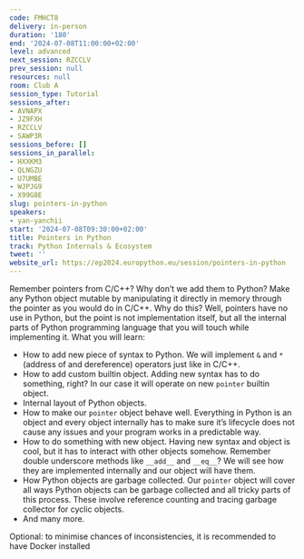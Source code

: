 ```yaml
---
code: FMHCT8
delivery: in-person
duration: '180'
end: '2024-07-08T11:00:00+02:00'
level: advanced
next_session: RZCCLV
prev_session: null
resources: null
room: Club A
session_type: Tutorial
sessions_after:
- AVNAPX
- JZ9FXH
- RZCCLV
- SAWP3R
sessions_before: []
sessions_in_parallel:
- HXXKM3
- QLNGZU
- U7UMBE
- WJPJG9
- X99G8E
slug: pointers-in-python
speakers:
- yan-yanchii
start: '2024-07-08T09:30:00+02:00'
title: Pointers in Python
track: Python Internals & Ecosystem
tweet: ''
website_url: https://ep2024.europython.eu/session/pointers-in-python
---
```


Remember pointers from C/C++? Why don’t we add them to Python? Make any Python object mutable by manipulating it directly in memory through the pointer as you would do in C/C++. Why do this? Well, pointers have no use in Python, but the point is not implementation itself, but all the internal parts of Python programming language that you will touch while implementing it. What you will learn:

- How to add new piece of syntax to Python. We will implement `&` and `*` (address of and dereference) operators just like in C/C++.
- How to add custom builtin object. Adding new syntax has to do something, right? In our case it will operate on new `pointer` builtin object.
- Internal layout of Python objects.
- How to make our `pointer` object behave well. Everything in Python is an object and every object internally has to make sure it’s lifecycle does not cause any issues and your program works in a predictable way.
- How to do something with new object. Having new syntax and object is cool, but it has to interact with other objects somehow. Remember double underscore methods like `__add__` and `__eq__`? We will see how they are implemented internally and our object will have them.
- How Python objects are garbage collected. Our `pointer` object will cover all ways Python objects can be garbage collected and all tricky parts of this process. These involve reference counting and tracing garbage collector for cyclic objects.
- And many more.

Optional: to minimise chances of inconsistencies, it is recommended to have Docker installed
